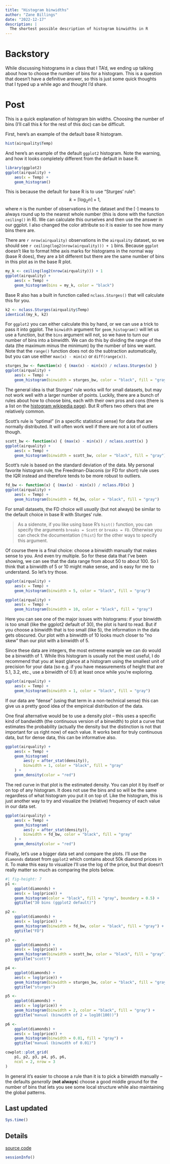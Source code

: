 ```yaml
---
title: "Histogram binwidths"
author: "Zane Billings"
date: "2022-12-17"
description: |
  The shortest possible description of histogram binwidths in R
---
```


# Backstory

While discussing histograms in a class that I TA'd, we ending up talking about
how to choose the number of bins for a histogram. This is a question that
doesn't have a definitive answer, so this is just some quick thoughts that I
typed up a while ago and thought I'd share.

# Post

This is a quick explanation of histogram bin widths. Choosing the number of bins (I'll call this $k$ for the rest of this doc) can be difficult.

First, here's an example of the default base R histogram.

```r
hist(airquality$Temp)
```

And here's an example of the default `ggplot2` histogram. Note the warning, and how it looks completely different from the default in base R.

```r
library(ggplot2)
ggplot(airquality) +
	aes(x = Temp) +
	geom_histogram()
```

This is because the default for base R is to use "Sturges' rule":
$$k = \left\lceil \log_2 n \right\rceil + 1,$$
where $n$ is the number of observations in the dataset and the $\lceil \cdot \rceil$ means to always round up to the nearest whole number (this is done with the function `ceiling()` in R). We can calculate this ourselves and then use the answer in our ggplot. I also changed the color attribute so it is easier to see how many bins there are.

There are `r nrow(airquality)` observations in the `airquality` dataset, so we should see `r ceiling(log2(nrow(airquality))) + 1` bins. Because `ggplot` doesn't like to format hthe axis marks for histograms in the normal way (base R does), they are a bit different but there are the same number of bins in this plot as in the base R plot.

```r
my_k <- ceiling(log2(nrow(airquality))) + 1
ggplot(airquality) +
	aes(x = Temp) +
	geom_histogram(bins = my_k, color = "black")
```

Base R also has a built in function called `nclass.Sturges()` that will calculate this for you.

```r
k2 <- nclass.Sturges(airquality$Temp)
identical(my_k, k2)
```

For `ggplot2` you can either calculate this by hand, or we can use a trick to pass it into ggplot. The `binwidth` argument for `geom_histogram()` will let us use a function, but the `bins` argument will not, so we have to turn our number of bins into a binwidth. We can do this by dividing the range of the data (the maximum minus the minimum) by the number of bins we want. Note that the `range()` function does not do the subtraction automatically, but you can use either `max(x) - min(x)` or `diff(range(x))`.

```r
sturges_bw <- function(x) { (max(x) - min(x)) / nclass.Sturges(x) }
ggplot(airquality) +
	aes(x = Temp) +
	geom_histogram(binwidth = sturges_bw, color = "black", fill = "gray")
```

The general idea is that Sturges' rule works will for small datasets, but may not work well with a larger number of points. Luckily, there are a bunch of rules about how to choose bins, each with their own pros and cons (there is a list on the [histogram wikipedia page](https://en.wikipedia.org/wiki/Histogram#Number_of_bins_and_width)). But R offers two others that are relatively common.

Scott's rule is "optimal" (in a specific statistical sense) for data that are normally distributed. It will often work well if there are not a lot of outliers though.

```r
scott_bw <- function(x) { (max(x) - min(x)) / nclass.scott(x) }
ggplot(airquality) +
	aes(x = Temp) +
	geom_histogram(binwidth = scott_bw, color = "black", fill = "gray")
```

Scott's rule is based on the standard deviation of the data. My personal favorite histogram rule, the Freedman-Diaconis (or FD for short) rule uses the IQR instead and therefore tends to be more robust to outliers.

```r
fd_bw <- function(x) { (max(x) - min(x)) / nclass.FD(x) }
ggplot(airquality) +
	aes(x = Temp) +
	geom_histogram(binwidth = fd_bw, color = "black", fill = "gray")
```

For small datasets, the FD choice will *usually* (but not always) be similar to the default choice in base R with Sturges' rule. 

> As a sidenote, if you like using base R's `hist()` function, you can specify the arguments `breaks = Scott` or `breaks = FD`. Otherwise you can check the documentation (`?hist`) for the other ways to specify this argument.

Of course there is a final choice: choose a binwidth manually that makes sense to you. And even try multiple. So for these data that I've been showing, we can see that the data range from about 50 to about 100. So I think that a binwidth of 5 or 10 might make sense, and is easy for me to understand. So let's try those.

```r
ggplot(airquality) +
	aes(x = Temp) +
	geom_histogram(binwidth = 5, color = "black", fill = "gray")
```

```r
ggplot(airquality) +
	aes(x = Temp) +
	geom_histogram(binwidth = 10, color = "black", fill = "gray")
```

Here you can see one of the major issues with histograms: if your binwidth is too small (like the ggplot2 default of 30), the plot is hard to read. But if you choose a binwidth that is too small (like 5), the information in the data gets obscured. Our plot with a binwidth of 10 looks much closer to "no skew" than our plot with a binwidth of 5.

Since these data are integers, the most extreme example we can do would be a binwidth of 1. While this histogram is usually not the most useful, I do recommend that you at least glance at a histogram using the smallest unit of precision for your data (so e.g. if you have measurements of height that are 5.1, 3.2, etc., use a binwidth of 0.1) at least once while you're exploring.

```r
ggplot(airquality) +
	aes(x = Temp) +
	geom_histogram(binwidth = 1, color = "black", fill = "gray")
```

If our data are "dense" (using that term in a non-technical sense) this can give us a pretty good idea of the empirical distribution of the data.

One final alternative would be to use a density plot -- this uses a specific kind of bandwidth (the continuous version of a binwidth) to plot a curve that estimates the probability (actually the density but the distinction is not that important for us right now) of each value. It works best for truly continuous data, but for dense data, this can be informative also.

```r
ggplot(airquality) +
	aes(x = Temp) +
	geom_histogram(
		aes(y = after_stat(density)),
		binwidth = 1, color = "black", fill = "gray"
	) +
	geom_density(color = "red")
```

The red curve in that plot is the estimated density. You can plot it by itself or on top of any histogram. It does not use the bins and so will be the same regardless of what histogram you put it on top of. Like the histogram, this is just another way to try and visualize the (relative) frequency of each value in our data set.

```r
ggplot(airquality) +
	aes(x = Temp) +
	geom_histogram(
		aes(y = after_stat(density)),
		binwidth = fd_bw, color = "black", fill = "gray"
	) +
	geom_density(color = "red")
```

Finally, let's use a bigger data set and compare the plots. I'll use the `diamonds` dataset from `ggplot2` which contains about 50k diamond prices in it. To make this easy to visualize I'll use the log of the price, but that doesn't really matter so much as comparing the plots below.

```r
#| fig-height: 7
p1 <- 
	ggplot(diamonds) +
	aes(x = log(price)) +
	geom_histogram(color = "black", fill = "gray", boundary = 0.5) +
	ggtitle("30 bins (ggplot2 default)")

p2 <- 
	ggplot(diamonds) +
	aes(x = log(price)) +
	geom_histogram(binwidth = fd_bw, color = "black", fill = "gray") +
	ggtitle("FD")

p3 <- 
	ggplot(diamonds) +
	aes(x = log(price)) +
	geom_histogram(binwidth = scott_bw, color = "black", fill = "gray") +
	ggtitle("scott")

p4 <- 
	ggplot(diamonds) +
	aes(x = log(price)) +
	geom_histogram(binwidth = sturges_bw, color = "black", fill = "gray") +
	ggtitle("sturges")

p5 <- 
	ggplot(diamonds) +
	aes(x = log(price)) +
	geom_histogram(binwidth = 2, color = "black", fill = "gray") +
	ggtitle("manual (binwidth of 2 = log10(100))")

p6 <- 
	ggplot(diamonds) +
	aes(x = log(price)) +
	geom_histogram(binwidth = 0.01, fill = "gray") +
	ggtitle("manual (binwidth of 0.01)")

cowplot::plot_grid(
	p1, p2, p3, p4, p5, p6,
	ncol = 2, nrow = 3
)
```

In general it's easier to choose a rule than it is to pick a binwidth manually -- the defaults *generally* (**not always**) choose a good middle ground for the number of bins that lets you see some local structure while also maintaining the global patterns.

## Last updated {.appendix}
 
```r
Sys.time()
```

## Details {.appendix}

[source code](https://github.com/wzbillings/zlog/tree/master/_posts/posts/2022-12-17_histogram-bins/index.qmd)

```r
sessionInfo()
```

<!-- END OF FILE -->
